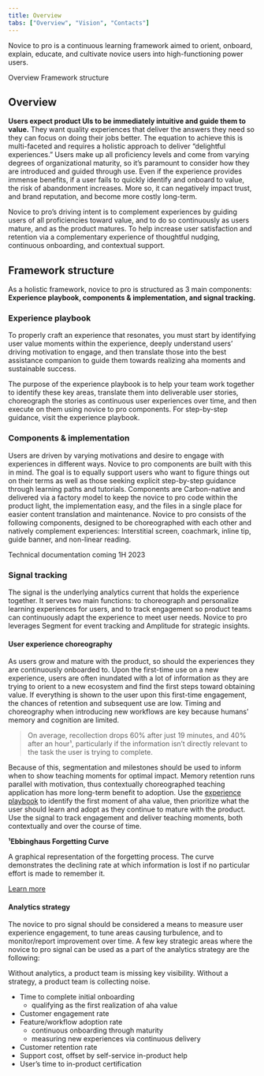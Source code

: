 ```yaml
---
title: Overview
tabs: ["Overview", "Vision", "Contacts"]
---
```


<PageDescription>

Novice to pro is a continuous learning framework aimed to orient, onboard, explain, educate, and cultivate novice users into high-functioning power users.

</PageDescription>

<AnchorLinks>
   <AnchorLink>Overview</AnchorLink>
   <AnchorLink>Framework structure</AnchorLink>
</AnchorLinks>


## Overview

**Users expect product UIs to be immediately intuitive and guide them to value.** They want quality experiences that deliver the answers they need so they can focus on doing their jobs better. The equation to achieve this is multi-faceted and requires a holistic approach to deliver “delightful experiences.” Users make up all proficiency levels and come from varying degrees of organizational maturity, so it’s paramount to consider how they are introduced and guided through use. Even if the experience provides immense benefits, if a user fails to quickly identify and onboard to value, the risk of abandonment increases. More so, it can negatively impact trust, and brand reputation, and become more costly long-term.

Novice to pro’s driving intent is to complement experiences by guiding users of all proficiencies toward value, and to do so continuously as users mature, and as the product matures. To help increase user satisfaction and retention via a complementary experience of thoughtful nudging, continuous onboarding, and contextual support.


## Framework structure

As a holistic framework, novice to pro is structured as 3 main components: **Experience playbook, components & implementation, and signal tracking.**

### Experience playbook

To properly craft an experience that resonates, you must start by identifying user value moments within the experience, deeply understand users’ driving motivation to engage, and then translate those into the best assistance companion to guide them towards realizing aha moments and sustainable success.

The purpose of the experience playbook is to help your team work together to identify these key areas, translate them into deliverable user stories, choreograph the stories as continuous user experiences over time, and then execute on them using novice to pro components. For step-by-step guidance, visit the experience playbook.

<CardGroup>
  <MiniCard
    title="Experience playbook"
    href="/novice-to-pro/experience-playbook"
    actionIcon="arrowRight"
  />
</CardGroup>

### Components & implementation

Users are driven by varying motivations and desire to engage with experiences in different ways. Novice to pro components are built with this in mind. The goal is to equally support users who want to figure things out on their terms as well as those seeking explicit step-by-step guidance through learning paths and tutorials. Components are Carbon-native and delivered via a factory model to keep the novice to pro code within the product light, the implementation easy, and the files in a single place for easier content translation and maintenance. Novice to pro consists of the following components, designed to be choreographed with each other and natively complement experiences: Interstitial screen, coachmark, inline tip, guide banner, and non-linear reading.

<CardGroup><MiniCard
  title="Interstitial screen"
  href="/novice-to-pro/components/interstitial/usage"
  actionIcon="arrowRight"
  />
<MiniCard
    title="Coachmark"
href="/novice-to-pro/components/coachmark/usage"
  actionIcon="arrowRight"
  />
<MiniCard
  title="Inline tip"
  href="/novice-to-pro/components/inline-tip/usage"
  actionIcon="arrowRight"
  />
<MiniCard
  title="Guide banner"
  href="/novice-to-pro/components/guide-banner/usage"
    actionIcon="arrowRight"
  />
<MiniCard
  title="Non-linear reading"
  href="/novice-to-pro/components/nonlinear-reading/usage"
  actionIcon="arrowRight"
  />
</CardGroup>

<InlineNotification>
  Technical documentation coming 1H 2023
</InlineNotification>

### Signal tracking

<Row>
<Column colMd={8} colLg={8}>

The signal is the underlying analytics current that holds the experience together. It serves two main functions: to choreograph and personalize learning experiences for users, and to track engagement so product teams can  continuously adapt the experience to meet user needs. Novice to pro leverages Segment for event tracking and Amplitude for strategic insights.

#### User experience choreography

As users grow and mature with the product, so should the experiences they are continuously onboarded to. Upon the first-time use on a new experience, users are often inundated with a lot of information as they are trying to orient to a new ecosystem and find the first steps toward obtaining value. If everything is shown to the user upon this first-time engagement, the chances of retention and subsequent use are low. Timing and choreography when introducing new workflows are key because humans’ memory and cognition are limited.

> On average, recollection drops 60% after just 19 minutes, and 40% after an hour¹, particularly if the information isn’t directly relevant to the task the user is trying to complete. 

Because of this, segmentation and milestones should be used to inform when to show teaching moments for optimal impact. Memory retention runs parallel with motivation, thus contextually choreographed teaching application has more long-term benefit to adoption. Use the [experience playbook](/novice-to-pro/experience-playbook) to identify the first moment of aha value, then prioritize what the user should learn and adopt as they continue to mature with the product. Use the signal to track engagement and deliver teaching moments, both contextually and over the course of time.
</Column>

<Column colMd={2} colLg={3} offsetMd={1} offsetLg={1}>
  <Aside>

**¹Ebbinghaus Forgetting Curve**

A graphical representation of the forgetting process. The curve demonstrates the declining rate at which information is lost if no particular effort is made to remember it.

[Learn more](https://practicalpie.com/ebbinghaus-forgetting-curve/)

  </Aside>
</Column>
</Row>

#### Analytics strategy

<Row>
<Column colMd={8} colLg={8}>

The novice to pro signal should be considered a means to measure user experience engagement, to tune areas causing turbulence, and to monitor/report improvement over time. A few key strategic areas where the novice to pro signal can be used as a part of the analytics strategy are the following:

</Column>
<Column colMd={2} colLg={3} offsetMd={1} offsetLg={1}>
  <Aside>

Without analytics, a product team is missing key visibility. Without a strategy, a product team is collecting noise.

  </Aside>
</Column>
</Row>

* Time to complete initial onboarding
  * qualifying as the first realization of aha value
* Customer engagement rate
* Feature/workflow adoption rate
  * continuous onboarding through maturity
  * measuring new experiences via continuous delivery
* Customer retention rate
* Support cost, offset by self-service in-product help
* User’s time to in-product certification
